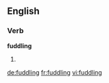 ==English==

===Verb===
'''fuddling'''

# {{present participle of|[[fuddle]]}}

[[de:fuddling]]
[[fr:fuddling]]
[[vi:fuddling]]